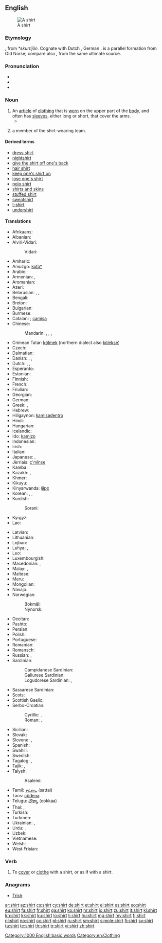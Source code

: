 {{wikipedia}}
==English==
[[Image:Shirt.jpg|thumb|A shirt]]

===Etymology===
{{etyl|ang|en}} {{term|scyrte|lang=ang}}, from {{etyl|gem|en}} ''*skurtijōn''.  Cognate with Dutch {{term|schort|lang=nl}}, German {{term|Schürze||apron|lang=de}}.  {{term|skirt|Skirt|lang=en}} is a parallel formation from Old Norse; compare also {{term|short|lang=en}}, from the same ultimate source.

===Pronunciation===
* {{audio|en-us-shirt.ogg|Audio (US)}}
* {{audio|En-uk-shirt.ogg|Audio (UK)}}
* {{rhymes|ɜː(r)t}}

===Noun===
{{en-noun}}

# An [[article]] of [[clothing]] that is [[wear|worn]] on the upper part of the [[body]], and often has [[sleeve]]s, either long or short, that cover the arms.
#* {{quote-news
|year=2012
|date=April 9
|author=Mandeep Sanghera
|title=Tottenham 1 - 2 Norwich
|work=BBC Sport
|url=http://www.bbc.co.uk/sport/0/football/17581358
|page=
|passage=Holt was furious referee Michael Oliver refused to then award him a penalty after Ledley King appeared to pull his '''shirt''' and his anger was compounded when Spurs immediately levelled.}}
# {{context|"[[shirts and skins]]" games}} a member of the shirt-wearing team.

====Derived terms====
* [[dress shirt]]
* [[nightshirt]]
* [[give the shirt off one's back]]
* [[hair shirt]]
* [[keep one's shirt on]]
* [[lose one's shirt]]
* [[polo shirt]]
* [[shirts and skins]]
* [[stuffed shirt]]
* [[sweatshirt]]
* [[t-shirt]]
* [[undershirt]]

====Translations====
{{trans-top|article of clothing}}
* Afrikaans: {{t-|af|hemp}}
* Albanian: {{t-|sq|këmish}}
* Alviri-Vidari:
*: Vidari: {{tø|avd|پیران|tr=pirān}}
* Amharic: {{t-|am|ሸሚዝ|tr=šämiz|sc=Ethi}}
* Amuzgo: [[kotôⁿ]]
* Arabic: {{t-|ar|قميص|m|tr=qamīṣ}}
* Armenian: {{t-|hy|վերնաշապիկ|tr=vernašapik}},  {{t-|hy|շապիկ|tr=šapik}}
* Aromanian: {{t-|rup|cãmeashã|f}}
* Azeri: {{t+|az|köynək}}
* Belarusian: {{t-|be|кашуля|f|tr=kašúlja|sc=Cyrl}}, {{t-|be|сарочка|f|tr=saróčka|sc=Cyrl}}, {{t-|be|рубашка|f|tr=rubáška|sc=Cyrl}}
* Bengali: {{t-|bn|শার্ট|tr=sharţ|sc=Beng}}
* Breton: {{t-|br|roched|f}}
* Bulgarian: {{t+|bg|риза|f|tr=ríza|sc=Cyrl}}
* Burmese: {{t+|my|အင်္ကျီ|tr=in׃ gji|sc=Mymr}}
* Catalan: {{t+|ca|camisa|f}}; [[camisa]] {{qualifier|Algherese}}
* Chinese:
*: Mandarin: {{t+|cmn|襯衫|sc=Hani}},  {{t+|cmn|衬衫|tr=chènshān|sc=Hani}},  {{t+|cmn|襯衣|sc=Hani}},  {{t+|cmn|衬衣|tr=chènyī|sc=Hani}}
* Crimean Tatar: [[kölmek]] (northern dialect also [[kölekse]])
* Czech: {{t+|cs|košile|f}}
* Dalmatian: {{tø|dlm|camaisa|f}}
* Danish: {{t-|da|bluse|c}}, {{t-|da|skjorte|c}}, {{t-|da|trøje|c}}
* Dutch: {{t+|nl|hemd|n}}, {{t+|nl|overhemd|n}}, {{t+|nl|shirt}}
* Esperanto: {{t-|eo|ĉemizo}}
* Estonian: {{t+|et|särk}}
* Finnish: {{t+|fi|paita}}
* French: {{t+|fr|chemise|f}}
* Friulian: {{tø|fur|čhamese|f}}
* Georgian: {{t-|ka|პერანგი|tr=perangi|sc=Geor}}
* German: {{t+|de|Hemd|n}}
* Greek: {{t+|el|πουκάμισο|n|tr=poukámiso}}, {{t+|el|υποκάμισο|n|tr=ypokámiso}}
* Hebrew: {{t-|he|חולצה|f|tr=khultza}}
* Hiligaynon: [[kamisadentro]]
* Hindi: {{t-|hi|क़मीज़|f|tr=qamīz|sc=Deva}}
* Hungarian: {{t+|hu|ing}}
* Icelandic: {{t+|is|skyrta|f}}
* Ido: [[kamizo]]
* Indonesian: {{t+|id|kemeja}}
* Irish: {{t+|ga|léine|f}}
* Italian: {{t+|it|camicia|f}}
* Japanese: {{t-|ja|シャツ|tr=shatsu}}, {{qualifier|business shirt, "white shirt"}} {{t-|ja|ワイシャツ|tr=waishatsu|sc=Jpan}}
* Jèrriais: [[c'mînse]] {{f}}
* Kamba: {{tø|kam|shati}}
* Kazakh: {{t|kk|жейде|tr=jeyde|sc=Cyrl}}, {{t|kk|көйлек|tr=köylek|sc=Cyrl}}
* Khmer: {{t+|km|អាវ|tr=aav|sc=Khmr}}
* Kikuyu: {{tø|ki|sati}}
* Kinyarwanda: [[ijipo]]
* Korean: {{t+|ko|셔츠|tr=syeochu|sc=Kore}}, {{t-|ko|와이 셔츠|tr=wai syeochu|sc=Kore}}, {{t+|ko|남방|tr=nambang|sc=Kore}}
* Kurdish:
*: Sorani: {{ku-Arab|[[کراس]]}}
* Kyrgyz: {{t-|ky|көйнөк|tr=köynök|sc=Cyrl}}
* Lao: {{t+|lo|ເສື້ອເຊີດ|tr=sư̄a sœ̄t|sc=Laoo}}
{{trans-mid}}
* Latvian: {{t-|lv|krekls}}
* Lithuanian: {{t-|lt|marškiniai|m|p}}
* Lojban: {{t-|jbo|creka}}
* Luhya: {{tø|luy|lishati}},  {{tø|luy|lishati}}
* Luo: {{tø|luo|shat}}
* Luxembourgish: {{t-|lb|Hiem|n}}
* Macedonian: {{t-|mk|кошула|f|tr=kóšula}},  {{t-|mk|маица|f|tr=máica}}
* Malay: {{t-|ms|baju}}, {{t-|ms|kemeja}}
* Maltese: {{t-|mt|qmis|f}}
* Meru: {{tø|mer|shati}}
* Mongolian: {{t-|mn|дотуур цамц|tr=dotuur tsamts|sc=Cyrl}}
* Navajo: {{tø|nv|deijiʼ ééʼ}}
* Norwegian:
*: Bokmål: {{t+|nb|skjorte|m|f}}
*: Nynorsk: {{t-|nn|skjorte|f}}
* Occitan: {{t+|oc|camisa|f}}
* Pashto: {{t-|ps|خت|m|tr=xət|sc=ps-Arab}}
* Persian: {{t+|fa|پیراهن|tr=pirâhan|sc=fa-Arab}}
* Polish: {{t+|pl|koszula|f}}
* Portuguese: {{t+|pt|camisa|f}}
* Romanian: {{t+|ro|cămașă|f}}
* Romansch: {{t-|rm|chamischa|f}}
* Russian: {{t+|ru|рубашка|f|tr=rubáška}}, {{t+|ru|сорочка|f|tr=soróčka|sc=Cyrl}}
* Sardinian: {{t-|sc|camigia}}
*: Campidanese Sardinian: {{tø|sro|camisa}}
*: Gallurese Sardinian: {{tø|sdn|camisgia}}
*: Logudorese Sardinian: {{tø|src|bentòne}}, {{tø|src|camisa}}
* Sassarese Sardinian: {{tø|sdc|camixa}}
* Scots: {{tø|sco|sark}}
* Scottish Gaelic: {{t-|gd|lèine}} {{f}}
* Serbo-Croatian:
*: Cyrillic: {{t-|sh|кошуља|f|sc=Cyrl}}, {{t-|sh|мајица|f|sc=Cyrl}}
*: Roman: {{t-|sh|košulja|f}}, {{t-|sh|majica|f}}
* Sicilian: {{t+|scn|cammisa|f}}
* Slovak: {{t-|sk|košeľa|f}}
* Slovene: {{t+|sl|srajca|f}}, {{t-|sl|majica|f}}
* Spanish: {{t+|es|camisa|f}}
* Swahili: {{t+|sw|shati}}
* Swedish: {{t+|sv|skjorta|c}}
* Tagalog: {{t-|tl|kamiseta}}, {{t-|tl|kamisa}}
* Tajik: {{t-|tg|курта|tr=kurta|sc=Cyrl}}, {{t-|tg|пироҳан|tr=pirohan|sc=Cyrl}}
* Talysh:
*: Asalemi: {{tø|tly|شوی|tr=šavi|sc=fa-Arab}}
* Tamil: [[சட்டை]] (sattai)
* Taos: [[cûdena]]
* Telugu: [[చొక్కా]] (cokkaa)
* Thai: {{t-|th|เสื้อเชิ้ต|tr=sêua chért}},  {{t+|th|เสื้อ|tr=sêua}}
* Turkish: {{t+|tr|gömlek}}
* Turkmen: {{t-|tk|köýnek}}
* Ukrainian: {{t-|uk|сорочка|f|tr=soróčka|sc=Cyrl}}, {{t-|uk|кошуля|f|tr=košúlja|sc=Cyrl}}
* Urdu: {{t-|ur|قمیض|f|tr=qamīz|sc=ur-Arab}}, {{t-|ur|قمیص|f|tr=qamīs|sc=ur-Arab}}
* Uzbek: {{t-|uz|ko'ylak}}
* Vietnamese: {{t+|vi|áo sơ mi}}
* Welsh: {{t+|cy|crys|m}}
* West Frisian: {{t-|fy|himd}}
{{trans-bottom}}

===Verb===
{{en-verb}}

# To [[cover]] or [[clothe]] with a shirt, or as if with a shirt.
#: {{rfquotek|Dryden}}

===Anagrams===
* [[Trish#English|Trish]]

[[Category:1000 English basic words]]
[[Category:en:Clothing]]

[[ar:shirt]]
[[az:shirt]]
[[cs:shirt]]
[[cy:shirt]]
[[de:shirt]]
[[et:shirt]]
[[el:shirt]]
[[es:shirt]]
[[eo:shirt]]
[[eu:shirt]]
[[fa:shirt]]
[[fr:shirt]]
[[ga:shirt]]
[[ko:shirt]]
[[hr:shirt]]
[[io:shirt]]
[[zu:shirt]]
[[it:shirt]]
[[kl:shirt]]
[[kn:shirt]]
[[kk:shirt]]
[[ku:shirt]]
[[lo:shirt]]
[[li:shirt]]
[[hu:shirt]]
[[mg:shirt]]
[[my:shirt]]
[[fj:shirt]]
[[nl:shirt]]
[[no:shirt]]
[[oc:shirt]]
[[pl:shirt]]
[[ru:shirt]]
[[sm:shirt]]
[[simple:shirt]]
[[fi:shirt]]
[[sv:shirt]]
[[ta:shirt]]
[[te:shirt]]
[[th:shirt]]
[[tr:shirt]]
[[vi:shirt]]
[[zh:shirt]]